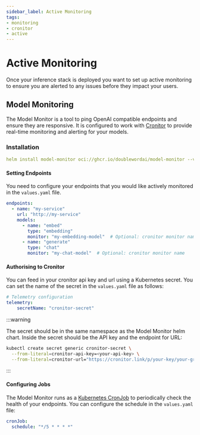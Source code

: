 ```yaml
---
sidebar_label: Active Monitoring
tags: 
- monitoring
- cronitor
- active
---
```


# Active Monitoring

Once your inference stack is deployed you want to set up active monitoring to ensure you are alerted to any issues before they impact your users.

## Model Monitoring

The Model Monitor is a tool to ping OpenAI compatible endpoints and ensure they are responsive. It is configured to work with [Cronitor](https://cronitor.io) to provide real-time monitoring and alerting for your models.

### Installation

```yaml
helm install model-monitor oci://ghcr.io/doublewordai/model-monitor --values values.yaml
```

#### Setting Endpoints

You need to configure your endpoints that you would like actively monitored in the `values.yaml` file.

```yaml
endpoints:
  - name: "my-service"
    url: "http://my-service"
    models: 
      - name: "embed"
        type: "embedding"
        monitor: "my-embedding-model"  # Optional: cronitor monitor name
      - name: "generate"
        type: "chat"
        monitor: "my-chat-model"  # Optional: cronitor monitor name
```

#### Authorising to Cronitor

You can feed in your cronitor api key and url using a Kubernetes secret. You can set the name of the secret in the `values.yaml` file as follows:

```yaml
# Telemetry configuration
telemetry:
    secretName: "cronitor-secret"
```

:::warning

The secret should be in the same namespace as the Model Monitor helm chart. Inside the secret should be the API key and the endpoint for URL:

```bash
kubectl create secret generic cronitor-secret \
  --from-literal=cronitor-api-key=<your-api-key> \
  --from-literal=cronitor-url="https://cronitor.link/p/your-key/your-group"
```

:::

#### Configuring Jobs

The Model Monitor runs as a [Kubernetes CronJob](https://kubernetes.io/docs/concepts/workloads/controllers/cron-jobs/) to periodically check the health of your endpoints. You can configure the schedule in the `values.yaml` file:

```yaml
cronJob:
  schedule: "*/5 * * * *"
```
